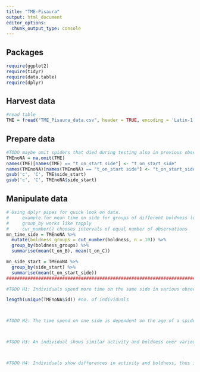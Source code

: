 ```yaml
---
title: "TME-Pisaura"
output: html_document
editor_options:
  chunk_output_type: console
---
```



## Packages

```r
require(ggplot2)
require(tidyr)
require(data.table)
require(dplyr)
```

## Harvest data

```r
#read table
TME = fread("TME_Pisaura_data.csv", header = TRUE, encoding = 'Latin-1', stringsAsFactors = FALSE)

```

## Prepare data

```r
#TODO maybe omit spiders that died during testing also in previous observations / NA values
TMEnoNA = na.omit(TME)
names(TME)[names(TME) == "t_on_start side"] <- "t_on_start_side"
names(TMEnoNA)[names(TMEnoNA) == "t_on_start side"] <- "t_on_start_side"
gsub('c', 'C', TME$side_start)
gsub('c', 'C', TMEnoNA$side_start)
```

## Manipulate data

```r
# Using dplyr pipes for quick look on data.
#     example for mean time on side for groups of different boldness levels
#     group_by works like tapply
#     cur_number() chooses intervals of equal number of observations
mn_time_side = TMEnoNA %>%
  mutate(boldness_groups = cut_number(boldness, n = 10)) %>%
  group_by(boldness_groups) %>%
  summarise(mean(t_on_B), mean(t_on_C))

mn_side_start = TMEnoNA %>%
  group_by(side_start) %>%
  summarise(mean(t_on_start_side))
#############################################################################

#TODO H1: Individuals spend more time on the same side in various observations

length(unique(TMEnoNA$id)) #no. of individuals



#TODO H2: The time spend on one side is dependent on the age of a spider.



#TODO H3: An individual shows similar activity and boldness over various observations.



#TODO H4: Individuals show differences in activity and boldness, thus imply having a personality.




```
